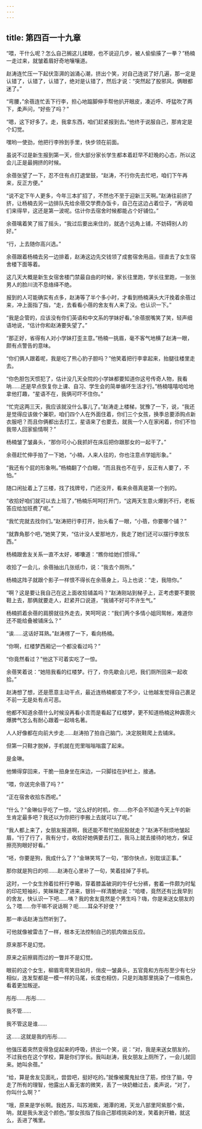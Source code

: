 ```yaml
---
---
---
```

title: 第四百一十九章
---




“喂，干什么呢？怎么自己搁这儿揉眼，也不说迎几步，被人偷偷揍了一拳？”杨楠一走过来，就皱着眉好奇地嚷嚷道。

赵涛连忙压一下起伏澎湃的汹涌心潮，挤出个笑，对自己连说了好几遍，那一定是认错了，认错了，认错了，绝对是认错了，然后才说：“突然起了股邪风，俩眼都迷了。”

“弯腰，”余蓓连忙丢下行李，担心地踮脚伸手帮他扒开眼皮，凑近呼、呼猛吹了两下，柔声问，“好些了吗？”

“嗯，这下好多了。走，我拿东西，咱们赶紧报到去。”他终于说服自己，那肯定是个幻觉。

嘿哟一使劲，他把行李拎到手里，快步领在前面。

虽说不过是新生报到第一天，但大部分家长学生都本着赶早不赶晚的心态，所以这会儿正是最拥挤的时候。

余蓓张望了一下，忍不住有点打退堂鼓，“赵涛，不行你先去忙吧，咱们下午再来，反正方便。”

“说不定下午人更多，今年三本扩招了，不然也不至于迎新三天啊。”赵涛往前挤了挤，让杨楠去另一边排队先给余蓓交学费办饭卡，自己在这边占着位子，“再说咱们来得早，这还是第一波呢。估计你去宿舍时候都能占个好铺位。”

余蓓噙着笑了摇了摇头，“我过后要出来住的，就选个远角上铺，不妨碍别人的好。”

“行，上去随你高兴选。”

余蓓跟着杨楠去另一边排着，赵涛这边先交钱领了成套宿舍用品，径直去了女生宿舍楼下面等着。

这几天大概是新生女宿舍楼门禁最自由的时候，家长往里跑，学长往里跑，一张张男人的脸川流不息络绎不绝。

报到的人可能确实有点多，赵涛等了半个多小时，才看到杨楠满头大汗挽着余蓓过来，冲上面指了指，“走，去看看小蓓的舍友有人来了没。也认识一下。”

“我是企管的，应该没有你们英语和中文系的学妹好看。”余蓓抿嘴笑了笑，轻声细语地说，“估计你和赵涛要失望了。”

“那正好，省得有人对小学妹打歪主意。”杨楠一挑眉，毫不客气地横了赵涛一眼，颇有点警告的意味。

“你们俩人跟着呢，我是吃了熊心豹子胆吗？”他笑着把行李拿起来，抬腿往楼里走去。

“你色胆包天惯犯了，估计没几天全院的小学妹都要知道你这号传奇人物，我看呐……还是早点恢复你上课、自习、学生会的简单循环生活才行。”杨楠嘻嘻哈哈地拿他打趣，“星语不在，我俩可吓不住你。”

“忙完这两三天，我应该就没什么事儿了。”赵涛走上楼梯，犹豫了一下，说，“我还是觉得应该做个兼职，咱们四个人在外面住着，你们三个女孩，换季总要添购点新衣服吧？而且你俩都出去打工，星语来了也要去，就我一个人在家闲着，你们不怕我带人回家偷情啊？”

杨楠皱了皱鼻头，“那你可小心我抓奸在床后把你跟那女的一起干了。”

余蓓赶忙伸手拍了一下她，“小楠，人来人往的，你也注意点学姐形象。”

“我还有个屁的形象咧。”杨楠翻了个白眼，“而且我也不在乎，反正有人要了，不怕。”

随口闲扯着上了三楼，找了找牌号，门还没开，看来余蓓真是第一个到的。

“收拾好咱们就可以去上班了，”杨楠乐呵呵打开门，“这两天生意火爆到不行，老板答应给加班费了呢。”

“我忙完就去找你们。”赵涛把行李打开，抬头看了一眼，“小蓓，你要哪个铺？”

“就靠角那个吧，”她笑了笑，“估计没人爱那地方，我走了她们还可以摆行李放东西。”

杨楠跟舍友关系一直不太好，嘟囔道：“瞧你给她们惯得。”

收拾了一会儿，余蓓抽出几张纸巾，说：“我去个厕所。”

杨楠这阵子就跟个影子一样恨不得长在余蓓身上，马上也说：“走，我陪你。”

“啊？这是要让我自己在这上面收拾铺盖吗？”赵涛刚站到梯子上，正考虑要不要脱鞋上去，那俩就要走人，赶紧开口说道，“我铺不好可不许生气。”

杨楠抓着余蓓的肩膀就往外走去，笑呵呵说：“我们两个多情小姐同鸳帐，难道你还不能给叠被铺床么？”

“诶……这话好耳熟。”赵涛楞了一下，看向杨楠。

“你啊，红楼梦西厢记一个都没看过吗？”

“你竟然看过？”他这下可着实吃了一惊。

余蓓笑着说：“她陪我看的红楼梦。行了，你先歇会儿吧，我们厕所回来一起收拾。”

赵涛想了想，还是愿意主动干点，最近连杨楠都变了不少，让他越发觉得自己裹足不前一无是处有点可恶。

他都不知道余蓓什么时候没再看小言而是看起了红楼梦，更不知道杨楠这种霹雳火爆脾气怎么有耐心跟着一起啃名著。

人人好像都在向前大步走……赵涛拍了拍自己脑门，决定脱鞋爬上去铺床。

但第一只鞋才脱掉，手机就在兜里嗡嗡嗡震了起来。

是金琳。

他懒得穿回来，干脆一扭身坐在床边，一只脚挂在护栏上，接通。

“喂，你送完余蓓了吗？”

“正在宿舍收拾东西呢。”

“什么？”金琳似乎吃了一惊，“这么好的时机，你……你不会不知道今天上午的新生肯定最多吧？我还以为你把行李搬上去就可以了呢。”

“我人都上来了，女朋友报道啊，我还能不帮忙拍屁股就走？”赵涛不耐烦地皱起眉，“行了行了，我有分寸，收拾好她俩要去打工，我马上就去接待的地方，保证擦亮狗眼好好看。”

“呸，你要是狗，我成什么了？”金琳笑骂了一句，“那你快点，别耽误正事。”

那你就是狗日的呗……赵涛在心里补了一句，笑着挂掉了手机。

这时，一个女生拎着拉杆行李箱，穿着膝盖破洞的牛仔七分裤，套着一件颇为时髦的印花短袖衫，笑眯眯走了进来，银铃一样清脆地说：“哈喽，竟然还有比我早到的舍友，快认识一下吧……咦？我的舍友竟然是个男生吗？嗨，你是来送女朋友的么？喂……你干嘛不说话啊？呃……耳朵不好使？”

那一串话赵涛当然听到了。

可他就像被雷击了一样，根本无法控制自己的肌肉做出反应。

原来那不是幻觉。

原来之前擦肩而过的一瞥并不是幻觉。

眼前的这个女生，柳眉弯弯笑目如月，俏皮一皱鼻头，五官竟和方彤彤至少有七分相似，连发型都是一模一样的马尾，长度也相仿，只是刘海那里挑染了一绺紫色，看着更加叛逆。

彤彤……彤彤……

我不管……

我不管这是谁……

这……这就是我的彤彤……

他强压着突然变得急促起来的呼吸，挤出一个笑，说：“对，我是来送女朋友的，不过我也在这个学校，算是你们学长。我叫赵涛，我女朋友上厕所了，一会儿就回来。她叫余蓓。”

“给，算是舍友见面礼，尝尝吧，挺好吃的。”就像被魔鬼扯住了筋，控住了脑，夺走了所有的理智，他露出人畜无害的微笑，丢了一块奶糖过去，柔声说，“对了，你叫什么啊？”

“哦，原来是学长啊。我姓苏，叫苏湘紫，湘潭的湘，天龙八部里阿紫那个紫，呐，就是我头发这个颜色。”那女孩指了指自己那绺挑染的发，笑着剥开糖，就这么，丢进了嘴里。